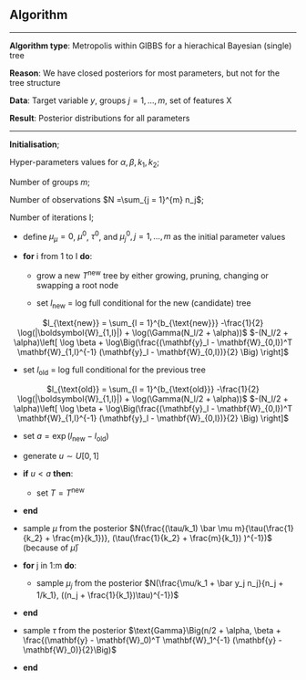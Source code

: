 ## Algorithm

************************************************
**Algorithm type**:  Metropolis within GIBBS for a hierachical Bayesian (single) tree

**Reason**: We have closed posteriors for most parameters, but not for the tree structure

**Data**: Target variable $y$, groups $j = 1,\dots,m$, set of 
features X

**Result**: Posterior distributions for all parameters

************************************************
**Initialisation**; 

Hyper-parameters values for $\alpha, \beta, k_1, k_2$;

Number of groups $m$;

Number of observations $N =\sum_{j = 1}^{m} n_j$; 

Number of iterations I; 


- define $\mu_{\mu} = 0$, $\mu^{0}$, $\tau^{0}$, and $\mu_j^{0}, j = 1,\dots, m$
as the initial parameter values 
  
- **for** i from 1 to I **do**:
  
  - grow a new $T^{\text{new}}$ tree by either growing, pruning, changing
  or swapping a root node
  

  
  - set $l_{\text{new}}$ = log full conditional for the
  new (candidate) tree 

<center>
$l_{\text{new}} = \sum_{l = 1}^{b_{\text{new}}} -\frac{1}{2} \log(|\boldsymbol{W}_{1,l}|) + 
\log(\Gamma(N_l/2 + \alpha))$
$-(N_l/2 + \alpha)\left[ \log \beta + \log\Big(\frac{(\mathbf{y}_l - \mathbf{W}_{0,l})^T \mathbf{W}_{1,l}^{-1} (\mathbf{y}_l - \mathbf{W}_{0,l})}{2} \Big) \right]$
</center>    
    
  - set $l_{\text{old}}$ = log full conditional for the
previous tree 

<center>
$l_{\text{old}} = \sum_{l = 1}^{b_{\text{old}}} -\frac{1}{2} \log(|\boldsymbol{W}_{1,l}|) + 
\log(\Gamma(N_l/2 + \alpha))$
$-(N_l/2 + \alpha)\left[ \log \beta + \log\Big(\frac{(\mathbf{y}_l - \mathbf{W}_{0,l})^T \mathbf{W}_{1,l}^{-1} (\mathbf{y}_l - \mathbf{W}_{0,l})}{2} \Big) \right]$
</center>   

  - set $a = \exp(l_{\text{new}} - l_{\text{old}})$ 
  - generate $u \sim U[0, 1]$
  - **if** $u < a$ **then**:
    - set $T = T^{\text{new}}$
  - **end**  
  
- sample $\mu$ from the posterior $N(\frac{(\tau/k_1) \bar \mu m}{\tau(\frac{1}{k_2} + \frac{m}{k_1})}, (\tau(\frac{1}{k_2} + \frac{m}{k_1}) )^{-1})$ (because of $\bar \mu$)
  
- **for** j in 1:m **do**:
  - sample $\mu_j$ from the posterior $N(\frac{\mu/k_1 +  \bar y_j n_j}{n_j + 1/k_1}, ((n_j + \frac{1}{k_1})\tau)^{-1})$
- **end**
  
- sample $\tau$ from the posterior $\text{Gamma}\Big(n/2 + \alpha, \beta + \frac{(\mathbf{y} - \mathbf{W}_0)^T \mathbf{W}_1^{-1} (\mathbf{y} - \mathbf{W}_0)}{2}\Big)$
    


  
- **end**
